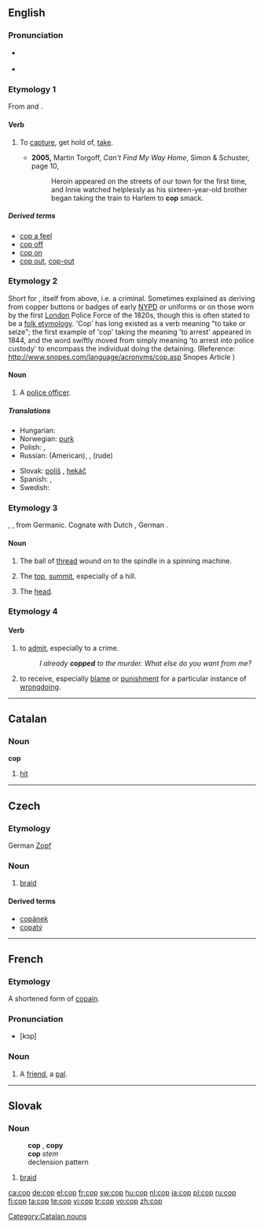 {{also|çöp}}
==English==

===Pronunciation===
* {{a|RP}} {{IPA|/kɒp/}}
*: {{rhymes|ɒp}}
* {{a|GA}} {{IPA|/kɑp/}}
*: {{rhymes|ɑp}}

===Etymology 1===
From {{etyl|la}} and {{etyl|fro}}  {{term|capere||to capture}}.

====Verb====
{{en-verb|cop|p|ing}}

# {{informal}} To [[capture]], get hold of, [[take]].
#* '''2005,''' Martin Torgoff, ''Can't Find My Way Home'', Simon &amp; Schuster, page 10,
#*: Heroin appeared on the streets of our town for the first time, and Innie watched helplessly as his sixteen-year-old brother began taking the train to Harlem to '''cop''' smack.

=====Derived terms=====
* [[cop a feel]]
* [[cop off]]
* [[cop on]]
* [[cop out]], [[cop-out]]

===Etymology 2===
Short for {{term|copper||police officer}}, itself from {{term|cop||one who cops}} above, i.e. a criminal.
Sometimes explained as deriving from copper buttons or badges of early [[NYPD]] or uniforms or on those worn by the first [[London]] Police Force of the 1820s, though this is often stated to be a [[folk etymology]]. 'Cop' has long existed as a verb meaning "to take or seize"; the first example of 'cop' taking the meaning 'to arrest' appeared in 1844, and the word swiftly moved from simply meaning 'to arrest into police custody' to encompass the individual doing the detaining. (Reference: http://www.snopes.com/language/acronyms/cop.asp Snopes Article )

====Noun====
{{en-noun}}

# {{slang|law enforcement}} A [[police officer]].

=====Translations=====
{{trans-top|A police officer}}
* Hungarian: {{t-|hu|zsaru}}
* Norwegian: [[purk]] {{m}}
* Polish: {{t+|pl|gliniarz|m}}, {{t+|pl|glina|m}}
* Russian: {{t|ru|коп|tr=kop|m}} (American), {{t|ru|мент|tr=ment|m}}, {{t|ru|мусор|tr=músor|m}} (rude)
{{trans-mid}}
* Slovak: [[poliš]] {{m}}, [[hekáč]] {{m}}
* Spanish: {{t-|es|tombo|m}}, {{t+|es|paco|m}}
* Swedish: {{t+|sv|snut}}
{{trans-bottom}}

===Etymology 3===
{{etyl|ang}} {{term|lang=ang|cop}}, {{term|copp}}, from Germanic.  Cognate with Dutch {{term|kop}}, German {{term|Kopf}}.

====Noun====
{{en-noun}}

# {{context|crafts}} The ball of [[thread]] wound on to the spindle in a spinning machine.
# {{obsolete}} The [[top]], [[summit]], especially of a hill.
# {{obsolete}} The [[head]].

===Etymology 4===
{{rfe|is this the same as one of the above?}}

====Verb====
{{en-verb|copp|ed}}

# {{intransitive}} {{slang}} to [[admit]], especially to a crime.
#: ''I already '''copped''' to the murder. What else do you want from me?''
# {{transitive}} to receive, especially [[blame]] or [[punishment]] for a particular instance of [[wrongdoing]].

----

==Catalan==

===Noun===
'''cop'''

# [[hit]]

[[Category:Catalan nouns]]

----

==Czech==

===Etymology===
German [[Zopf]]

===Noun===
{{cs-noun|g=m}}

# [[braid]]

====Derived terms====
* [[copánek]] {{m}}
* [[copatý]] {{m}}

----

==French==

===Etymology===
A shortened form of [[copain]].

===Pronunciation===
* [kɔp]

===Noun===
{{fr-noun|m}}

# {{informal|lang=fr}} A [[friend]], a [[pal]].

----

==Slovak==

===Noun===
: '''cop''' {{m}}, '''copy''' {{p}}
: '''cop''' ''stem''
: declension pattern {{sk-dub}}

# [[braid]]

[[ca:cop]]
[[de:cop]]
[[el:cop]]
[[fr:cop]]
[[sw:cop]]
[[hu:cop]]
[[nl:cop]]
[[ja:cop]]
[[pl:cop]]
[[ru:cop]]
[[fi:cop]]
[[ta:cop]]
[[te:cop]]
[[vi:cop]]
[[tr:cop]]
[[vo:cop]]
[[zh:cop]]